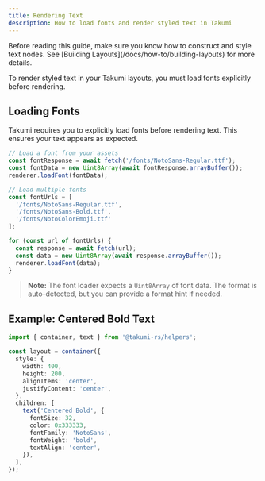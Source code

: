 ```yaml
---
title: Rendering Text
description: How to load fonts and render styled text in Takumi
---
```


<Callout>
Before reading this guide, make sure you know how to construct and style text nodes. See [Building Layouts](/docs/how-to/building-layouts) for more details.
</Callout>

To render styled text in your Takumi layouts, you must load fonts explicitly before rendering.

## Loading Fonts

Takumi requires you to explicitly load fonts before rendering text. This ensures your text appears as expected.

```javascript
// Load a font from your assets
const fontResponse = await fetch('/fonts/NotoSans-Regular.ttf');
const fontData = new Uint8Array(await fontResponse.arrayBuffer());
renderer.loadFont(fontData);

// Load multiple fonts
const fontUrls = [
  '/fonts/NotoSans-Regular.ttf',
  '/fonts/NotoSans-Bold.ttf',
  '/fonts/NotoColorEmoji.ttf'
];

for (const url of fontUrls) {
  const response = await fetch(url);
  const data = new Uint8Array(await response.arrayBuffer());
  renderer.loadFont(data);
}
```

> **Note:** The font loader expects a `Uint8Array` of font data. The format is auto-detected, but you can provide a format hint if needed.

## Example: Centered Bold Text

```typescript
import { container, text } from '@takumi-rs/helpers';

const layout = container({
  style: {
    width: 400,
    height: 200,
    alignItems: 'center',
    justifyContent: 'center',
  },
  children: [
    text('Centered Bold', {
      fontSize: 32,
      color: 0x333333,
      fontFamily: 'NotoSans',
      fontWeight: 'bold',
      textAlign: 'center',
    }),
  ],
});
```

 